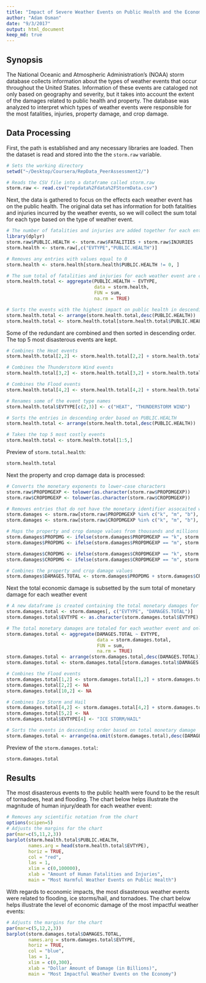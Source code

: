 ```yaml
---
title: "Impact of Severe Weather Events on Public Health and the Economy"
author: "Adam Osman"
date: "9/3/2017"
output: html_document
keep_md: true
---
```


## Synopsis
The National Oceanic and Atmospheric Administration's (NOAA) storm database collects information about the types of weather events that occur throughout the United States. Information of these events are cataloged not only based on geography and severity, but it takes into account the extent of the damages related to public health and property. The database was analyzed to interpret which types of weather events were responsible for the most fatalities, injuries, property damage, and crop damage.

## Data Processing
First, the path is established and any necessary libraries are loaded. Then the dataset is read and stored into the the `storm.raw` variable. 
```r
# Sets the working directory 
setwd("~/Desktop/Coursera/RepData_PeerAssessment2/")

# Reads the CSV file into a dataframe called storm.raw
storm.raw <- read.csv("repdata%2Fdata%2FStormData.csv")
```

Next, the data is gathered to focus on the effects each weather event has on the public health. The original data set has information for both fatalities and injuries incurred by the weather events, so we will collect the sum total for each type based on the type of weather event.

```r
# The number of fatalities and injuries are added together for each entry and stored in new column labeled PUBLIC.HEALTH
library(dplyr)
storm.raw$PUBLIC.HEALTH <- storm.raw$FATALITIES + storm.raw$INJURIES
storm.health <- storm.raw[,c("EVTYPE","PUBLIC.HEALTH")]

# Removes any entries with values equal to 0
storm.health <- storm.health[storm.health$PUBLIC.HEALTH != 0, ]

# The sum total of fatalities and injuries for each weather event are calculated and combined into the storm.health.total object 
storm.health.total <- aggregate(PUBLIC.HEALTH ~ EVTYPE,
                                data = storm.health,
                                FUN = sum,
                                na.rm = TRUE)

# Sorts the events with the highest impact on public health in descending order and stores entries larger than 1000 
storm.health.total <- arrange(storm.health.total,desc(PUBLIC.HEALTH))
storm.health.total <- storm.health.total[storm.health.total$PUBLIC.HEALTH > 1000, ]
```

Some of the redundant are combined and then sorted in descending order. The top 5 most disasterous events are kept. 
```r
# Combines the Heat events
storm.health.total[2,2] <- storm.health.total[2,2] + storm.health.total[6,2]

# Combines the Thunderstorm Wind events
storm.health.total[3,2] <- storm.health.total[3,2] + storm.health.total[9,2]

# Combines the Flood events
storm.health.total[4,2] <- storm.health.total[4,2] + storm.health.total[7,2]

# Renames some of the event type names
storm.health.total$EVTYPE[c(2,3)] <- c("HEAT", "THUNDERSTORM WIND")

# Sorts the entries in descending order based on PUBLIC.HEALTH
storm.health.total <- arrange(storm.health.total,desc(PUBLIC.HEALTH))

# Takes the top 5 most costly events
storm.health.total <- storm.health.total[1:5,]

```

Preview of `storm.total.health`:
```r
storm.health.total
```

Next the property and crop damage data is processed:
```r
# Converts the monetary exponents to lower-case characters 
storm.raw$PROPDMGEXP <- tolower(as.character(storm.raw$PROPDMGEXP))
storm.raw$CROPDMGEXP <- tolower(as.character(storm.raw$CROPDMGEXP))

# Removes entries that do not have the monetary identifier assocaited with property and crop damage entries
storm.damages <- storm.raw[storm.raw$PROPDMGEXP %in% c("k", "m", "b"), ]
storm.damages <- storm.raw[storm.raw$CROPDMGEXP %in% c("k", "m", "b"), ]

# Maps the property and crop damage values from thousands and millions to the billions scale
storm.damages$PROPDMG <- ifelse(storm.damages$PROPDMGEXP == "k", storm.damages$PROPDMG/1000000, storm.damages$PROPDMG)
storm.damages$PROPDMG <- ifelse(storm.damages$PROPDMGEXP == "m", storm.damages$PROPDMG/1000, storm.damages$PROPDMG)

storm.damages$CROPDMG <- ifelse(storm.damages$CROPDMGEXP == "k", storm.damages$CROPDMG/1000000, storm.damages$CROPDMG)
storm.damages$CROPDMG <- ifelse(storm.damages$CROPDMGEXP == "m", storm.damages$CROPDMG/1000, storm.damages$CROPDMG)

# Combines the property and crop damage values 
storm.damages$DAMAGES.TOTAL <- storm.damages$PROPDMG + storm.damages$CROPDMG
```

Next the total economic damage is subsetted by the sum total of monetary damage for each weather event
```r
# A new dataframe is created containing the total monetary damages for every observation
storm.damages.total <- storm.damages[, c("EVTYPE", "DAMAGES.TOTAL")]
storm.damages.total$EVTYPE <- as.character(storm.damages.total$EVTYPE)

# The total monetary damages are totaled for each weather event and only daamges greater than 10 billion are saved
storm.damages.total <- aggregate(DAMAGES.TOTAL ~ EVTYPE,
                                 data = storm.damages.total,
                                 FUN = sum,
                                 na.rm = TRUE)
storm.damages.total <- arrange(storm.damages.total,desc(DAMAGES.TOTAL))
storm.damages.total <- storm.damages.total[storm.damages.total$DAMAGES.TOTAL > 10, ]

# Combines the Flood events
storm.damages.total[1,2] <- storm.damages.total[1,2] + storm.damages.total[2,2] + storm.damages.total[10,2]
storm.damages.total[2,2] <- NA
storm.damages.total[10,2] <- NA

# Combines Ice Storm and Hail
storm.damages.total[4,2] <- storm.damages.total[4,2] + storm.damages.total[5,2]
storm.damages.total[5,2] <- NA
storm.damages.total$EVTYPE[4] <- "ICE STORM/HAIL"

# Sorts the events in descending order based on total monetary damage
storm.damages.total <- arrange(na.omit(storm.damages.total),desc(DAMAGES.TOTAL))
```

Preview of the `storm.damages.total`:
```r
storm.damages.total
```

## Results
The most disasterous events to the public health were found to be the result of tornadoes, heat and flooding. The chart below helps illustrate the magnitude of human injury/death for each weather event:

```r
# Removes any scientific notation from the chart
options(scipen=5)
# Adjusts the margins for the chart
par(mar=c(5,11,2,3))
barplot(storm.health.total$PUBLIC.HEALTH,
        names.arg = head(storm.health.total$EVTYPE),
        horiz = TRUE,
        col = "red",
        las = 1,
        xlim = c(0,100000),
        xlab = "Amount of Human Fatalities and Injuries",
        main = "Most Harmful Weather Events on Public Health")
```

With regards to economic impacts, the most disasterous weather events were related to flooding, ice storms/hail, and tornadoes. The chart below helps illustrate the level of economic damage of the most impactful weather events:
```r
# Adjusts the margins for the chart
par(mar=c(5,12,2,3))
barplot(storm.damages.total$DAMAGES.TOTAL,
        names.arg = storm.damages.total$EVTYPE,
        horiz = TRUE,
        col = "blue",
        las = 1,
        xlim = c(0,300),
        xlab = "Dollar Amount of Damage (in Billions)",
        main = "Most Impactful Weather Events on the Economy")
```

